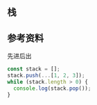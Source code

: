## 栈

## 参考资料



先进后出

```js
const stack = [];
stack.push(...[1, 2, 3]);
while (stack.length > 0) {
  console.log(stack.pop());
}
```
